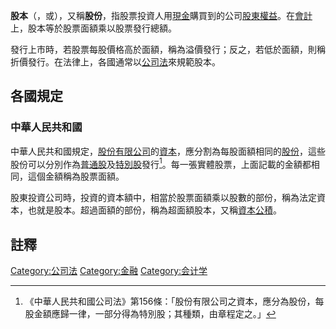 {{globalize|time=2015-01-03T23:28:38+00:00}}
'''股本'''（{{lang-en|Share capital}}，或{{lang|en|capital stock}}），又稱'''股份'''，指股票投資人用[[現金|現金]]購買到的公司[[股東權益|股東權益]]。在[[會計|會計]]上，股本等於股票面額乘以股票發行總額。

發行上市時，若股票每股價格高於面額，稱為溢價發行；反之，若低於面額，則稱折價發行。在法律上，各國通常以[[公司法|公司法]]來規範股本。


==各國規定==
===中華人民共和國===
中華人民共和國規定，[[股份有限公司|股份有限公司]]的[[資本|資本]]，應分割為每股面額相同的[[股份|股份]]，這些股份可以分別作為[[普通股|普通股]]及[[特別股|特別股]]發行<ref>《中華人民共和國公司法》第156條：「股份有限公司之資本，應分為股份，每股金額應歸一律，一部分得為特別股；其種類，由章程定之。」</ref>。每一張實體股票，上面記載的金額都相同，這個金額稱為股票面額。

股東投資公司時，投資的資本額中，相當於股票面額乘以股數的部份，稱為法定資本，也就是股本。超過面額的部份，稱為超面額股本，又稱[[資本公積|資本公積]]。

==註釋==
{{reflist}}

{{金融市场}}
[[Category:公司法|Category:公司法]]
[[Category:金融|Category:金融]]
[[Category:会计学|Category:会计学]]